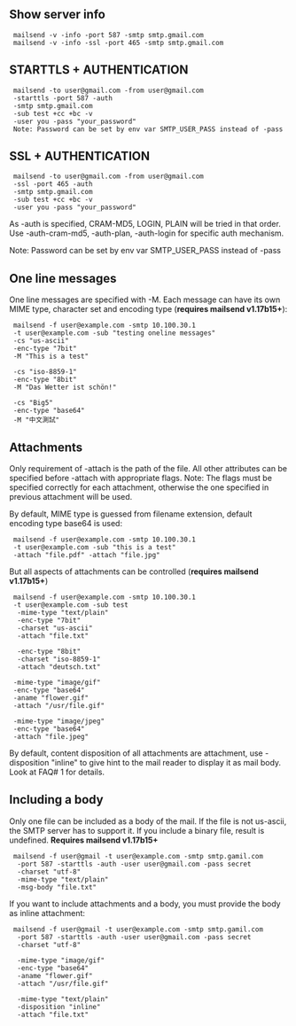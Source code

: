 == Show server info ==
  mailsend -v -info -port 587 -smtp smtp.gmail.com
  mailsend -v -info -ssl -port 465 -smtp smtp.gmail.com

== STARTTLS + AUTHENTICATION ==
  mailsend -to user@gmail.com -from user@gmail.com
  -starttls -port 587 -auth
  -smtp smtp.gmail.com
  -sub test +cc +bc -v
  -user you -pass "your_password"
  Note: Password can be set by env var SMTP_USER_PASS instead of -pass

== SSL + AUTHENTICATION ==
  mailsend -to user@gmail.com -from user@gmail.com
  -ssl -port 465 -auth
  -smtp smtp.gmail.com
  -sub test +cc +bc -v
  -user you -pass "your_password"

As -auth is specified, CRAM-MD5, LOGIN, PLAIN will be tried in that order.  Use -auth-cram-md5, -auth-plan, -auth-login for specific auth mechanism.

Note: Password can be set by env var SMTP_USER_PASS instead of -pass

== One line messages ==
One line messages are specified with -M. Each message can have its own MIME type, character set and encoding type ('''requires mailsend v1.17b15+'''):
  mailsend -f user@example.com -smtp 10.100.30.1
  -t user@example.com -sub "testing oneline messages"
  -cs "us-ascii"
  -enc-type "7bit"
  -M "This is a test"

  -cs "iso-8859-1"
  -enc-type "8bit"
  -M "Das Wetter ist schön!"

  -cs "Big5"
  -enc-type "base64"
  -M "中文測試"

== Attachments ==
Only requirement of -attach is the path of the file. All other attributes can be specified before -attach with appropriate flags. Note: The flags must be specified correctly for each attachment, otherwise the one specified in previous attachment will be used.

By default, MIME type is guessed from filename extension, default encoding type base64 is used:

  mailsend -f user@example.com -smtp 10.100.30.1
  -t user@example.com -sub "this is a test"
  -attach "file.pdf" -attach "file.jpg"

But all aspects of attachments can be controlled ('''requires mailsend v1.17b15+''')

  mailsend -f user@example.com -smtp 10.100.30.1
  -t user@example.com -sub test
   -mime-type "text/plain"
   -enc-type "7bit"
   -charset "us-ascii"
   -attach "file.txt"

   -enc-type "8bit"
   -charset "iso-8859-1"
   -attach "deutsch.txt"

  -mime-type "image/gif"
  -enc-type "base64"
  -aname "flower.gif"
  -attach "/usr/file.gif"

  -mime-type "image/jpeg"
  -enc-type "base64"
  -attach "file.jpeg"

By default, content disposition of all attachments are attachment, use -disposition "inline" to give hint to the mail reader to display it as mail body. Look at FAQ# 1 for details.
== Including a body ==
Only one file can be included as a body of the mail. If the file is not us-ascii, the SMTP server has to support it. If you include a binary file, result is undefined. '''Requires mailsend v1.17b15+'''

  mailsend -f user@gmail -t user@example.com -smtp smtp.gamil.com
   -port 587 -starttls -auth -user user@gmail.com -pass secret
   -charset "utf-8"
   -mime-type "text/plain"
   -msg-body "file.txt"

If you want to include attachments and a body, you must provide the body as inline attachment:

  mailsend -f user@gmail -t user@example.com -smtp smtp.gamil.com
   -port 587 -starttls -auth -user user@gmail.com -pass secret
   -charset "utf-8"
   
   -mime-type "image/gif"
   -enc-type "base64"
   -aname "flower.gif"
   -attach "/usr/file.gif"
   
   -mime-type "text/plain"
   -disposition "inline"
   -attach "file.txt"
